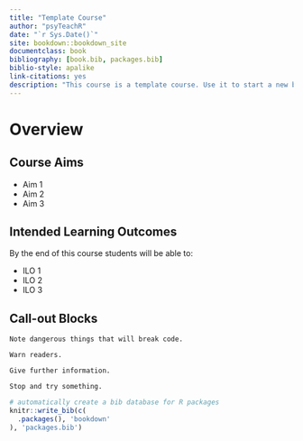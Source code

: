 ```yaml
--- 
title: "Template Course"
author: "psyTeachR"
date: "`r Sys.Date()`"
site: bookdown::bookdown_site
documentclass: book
bibliography: [book.bib, packages.bib]
biblio-style: apalike
link-citations: yes
description: "This course is a template course. Use it to start a new book."
---
```


# Overview


## Course Aims

* Aim 1
* Aim 2
* Aim 3

## Intended Learning Outcomes

By the end of this course students will be able to:

* ILO 1
* ILO 2
* ILO 3

## Call-out Blocks

```block
Note dangerous things that will break code.
```

```block
Warn readers.
```

```block
Give further information.
```

```block
Stop and try something.
```



```r
# automatically create a bib database for R packages
knitr::write_bib(c(
  .packages(), 'bookdown'
), 'packages.bib')
```
